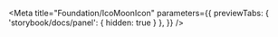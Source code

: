 
<Meta
  title="Foundation/IcoMoonIcon"
  parameters={{
    previewTabs: { 'storybook/docs/panel': { hidden: true } },
  }}
/>


<Container>
  <Typography level="h1" text="Icons"  />
  <Row className="story-icons">
    <Col base={4} md={3}>
      <Typography text="ArrowLeft"  />
      <IcoMoonIcon icon={EnumsIcon.ArrowLeft} />
    </Col>
    <Col base={4} md={3}>
      <Typography text="Attach"  />
      <IcoMoonIcon icon={EnumsIcon.Attach} />
    </Col>
    <Col base={4} md={3}>
      <Typography text="Chat"  />
      <IcoMoonIcon icon={EnumsIcon.Chat} />
    </Col>
    <Col base={4} md={3}>
      <Typography text="Check"  />
      <IcoMoonIcon icon={EnumsIcon.Check} />
    </Col>
    <Col base={4} md={3}>
      <Typography text="CheckOutline"  />
      <IcoMoonIcon icon={EnumsIcon.CheckOutline} />
    </Col>
    <Col base={4} md={3}>
      <Typography text="ChevronUp"  />
      <IcoMoonIcon icon={EnumsIcon.ChevronUp} />
    </Col>
    <Col base={4} md={3}>
      <Typography text="Clock"  />
      <IcoMoonIcon icon={EnumsIcon.Clock} />
    </Col>
    <Col base={4} md={3}>
      <Typography text="Convert"  />
      <IcoMoonIcon icon={EnumsIcon.Convert} />
    </Col>
    <Col base={4} md={3}>
      <Typography text="Cross"  />
      <IcoMoonIcon icon={EnumsIcon.Cross} />
    </Col>
    <Col base={4} md={3}>
      <Typography text="Facebook"  />
      <IcoMoonIcon icon={EnumsIcon.Facebook} />
    </Col>
    <Col base={4} md={3}>
      <Typography text="Iphone"  />
      <IcoMoonIcon icon={EnumsIcon.Iphone} />
    </Col>
    <Col base={4} md={3}>
      <Typography text="LinkedIn"  />
      <IcoMoonIcon icon={EnumsIcon.LinkedIn} />
    </Col>
    <Col base={4} md={3}>
      <Typography text="Messanger"  />
      <IcoMoonIcon icon={EnumsIcon.Messanger} />
    </Col>
    <Col base={4} md={3}>
      <Typography text="Minus"  />
      <IcoMoonIcon icon={EnumsIcon.Minus} />
    </Col>
    <Col base={4} md={3}>
      <Typography text="Pin"  />
      <IcoMoonIcon icon={EnumsIcon.Pin} />
    </Col>
    <Col base={4} md={3}>
      <Typography text="Play"  />
      <IcoMoonIcon icon={EnumsIcon.Play} />
    </Col>
    <Col base={4} md={3}>
      <Typography text="Plus"  />
      <IcoMoonIcon icon={EnumsIcon.Plus} />
    </Col>
    <Col base={4} md={3}>
      <Typography text="Twitter"  />
      <IcoMoonIcon icon={EnumsIcon.Twitter} />
    </Col>
    <Col base={4} md={3}>
      <Typography text="Whatsapp"  />
      <IcoMoonIcon icon={EnumsIcon.Whatsapp} />
    </Col>
    <Col base={4} md={3}>
      <Typography text="Youtube"  />
      <IcoMoonIcon icon={EnumsIcon.Youtube} />
    </Col>
  </Row>
</Container>
